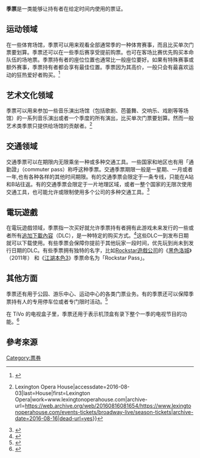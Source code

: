 {{For|電子遊戲領域的概念|季票 (電子遊戲)}}

{{globalize|time=2016-08-03T03:48:11+00:00}}

'''季票'''是一类能够让持有者在给定时间内使用的票证。

== 运动领域 ==
在一些体育场馆，季票可以用来观看全部通常季的一种体育赛事，而且比买单次门票要划算。季票还可以在一些季后赛享受提前购票。也可在客场比赛优先购买本命队伍的场地票。季票持有者的座位位置也通常比一般座位要好。如果有特殊赛事或额外赛事，季票持有者都会享有最佳位置。季票因为其高价，一般只会有最喜欢运动的狂热爱好者购买。<ref>{{Cite web|url=http://www.nba.com/leaguepass/|title=Watch Live NBA Games with NBA LEAGUE PASS from NBA.COM|accessdate=2016-08-03|work=www.nba.com|archive-date=2016-08-03|archive-url=https://web.archive.org/web/20160803085025/http://www.nba.com/leaguepass/|dead-url=no}}</ref>

== 艺术文化领域 ==
季票可以用来参加一些音乐演出场馆（包括歌剧、芭蕾舞、交响乐、戏剧等等场馆）的一系列音乐演出或者一个季度的所有演出，比买单次门票要划算。然而一般艺术类季票只提供给场馆的贡献者。<ref>{{Cite web|url=https://www.lexingtonoperahouse.com/events-tickets/broadway-live/season-tickets|title=Season Tickets {{!}} Lexington Opera House|accessdate=2016-08-03|last=House|first=Lexington Opera|work=www.lexingtonoperahouse.com|archive-url=https://web.archive.org/web/20160816081654/https://www.lexingtonoperahouse.com/events-tickets/broadway-live/season-tickets|archive-date=2016-08-16|dead-url=yes}}</ref>

== 交通领域 ==
交通季票可以在期限内无限乘坐一种或多种交通工具。一些国家和地区也有用「通勤證」（commuter pass）称呼这种季票。交通季票期限一般是一星期、一月或者一年,也有各种各样的其他时间期限。有的交通季票会限定于一条专线，只能在A站和B站往返。有的交通季票会限定于一片地理区域，或者一整个国家的无限次使用交通工具，也可能允许或限制使用多个公司的多种交通工具。<ref>{{Cite web|url=http://www.mbta.com/fares_and_passes/passes/|title=MBTA.com > Information on Fares and Gifts|accessdate=2016-08-03|last=Inc.|first=RDVO,|work=www.mbta.com|archive-date=2016-09-23|archive-url=https://web.archive.org/web/20160923033626/http://www.mbta.com/fares_and_passes/passes/|dead-url=no}}</ref>

==電玩遊戲==
{{main|季票 (電子遊戲)}}
在電玩遊戲领域，季票指一次买好就允许季票持有者拥有此游戏未来发行的一些或者所有[[追加下載內容|追加下載內容]]（DLC），是一种特定的购买方式。<ref>{{Cite web|url=http://starwars.ea.com/starwars/battlefront/season-pass|title=Season Pass|accessdate=2016-08-03|archive-date=2016-08-08|archive-url=https://web.archive.org/web/20160808064015/http://starwars.ea.com/starwars/battlefront/season-pass|dead-url=no}}</ref>这些DLC一到发布日期就可以下载使用。有些季票会保障你提前于其他玩家一段时间，优先玩到尚未到发行日期的DLC。有些季票拥有独特的名字，比如[[Rockstar_Games|Rockstar遊戲公司]]的《[[黑色洛城|黑色洛城]]》（2011年） 和《[[江湖本色3|江湖本色3]]》季票命名为「Rockstar Pass」。

== 其他方面 ==
季票还有用于公园、游乐中心、运动中心的各类门票业务。有的季票还可以保障季票持有人的专用停车位或者专门限时活动。<ref>{{Cite web|url=https://www.whistlerblackcomb.com/purchase/tickets-and-passes/season-passes|title=Season passes|accessdate=2016-08-03|last=Resort|first=Whistler-Blackcomb|work=Whistler Blackcomb|archive-date=2016-08-26|archive-url=https://web.archive.org/web/20160826100232/https://www.whistlerblackcomb.com/purchase/tickets-and-passes/season-passes|dead-url=no}}</ref>

在 TiVo 的电视盒子里，季票还用于表示机顶盒有录下整个一季的电视节目的功能。<ref>{{Cite web|url=https://www.tivo.com/support/how-to/how-use-season-pass-manager-tivocom|title=Use the online Season Pass® manager|accessdate=2016-08-03|date=2015-08-04|last=macarter|archive-url=https://web.archive.org/web/20160806142725/https://www.tivo.com/support/how-to/how-use-season-pass-manager-tivocom|archive-date=2016-08-06|dead-url=yes}}</ref>

== 參考來源 ==
{{reflist|2}}

[[Category:票券|Category:票券]]